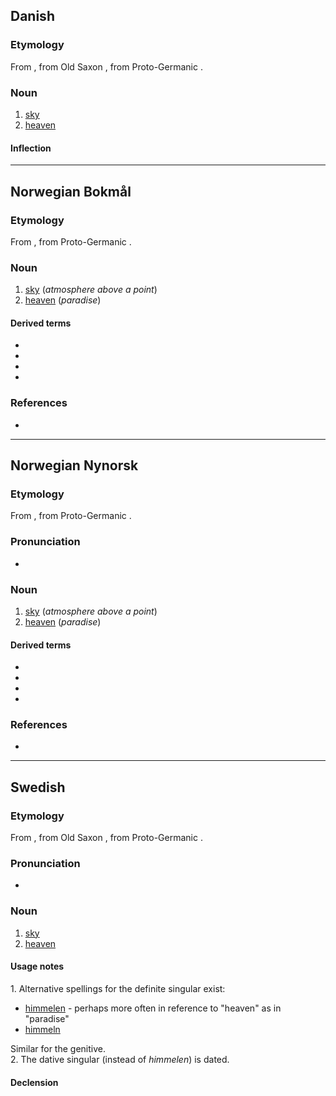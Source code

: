 {{also|Himmel}}
==Danish==

===Etymology===
From {{der|da|gmq-oda|*himæl}}, from Old Saxon {{l|osx|himil}}, from Proto-Germanic {{l|gem-pro|*himilaz}}.

===Noun===
{{da-noun|stem=himl|en|e|sg-def-2=himmelen}}

# [[sky]]
# [[heaven]]

====Inflection====
{{da-noun-infl|stem=himl|en|e|sg-def-2=himmelen|gen-sg-def-2=himmelens}}

----

==Norwegian Bokmål==

===Etymology===
From {{der|nb|osx|himil}}, from Proto-Germanic {{l|gem-pro|*himilaz}}.

===Noun===
{{nb-noun-m1||himl}}

# [[sky]] (''atmosphere above a point'')
# [[heaven]] (''paradise'')

====Derived terms====
* {{l|nb|himmellegeme}}
* {{l|nb|himmelrike}}
* {{l|nb|nattehimmel}}
* {{l|nb|stjernehimmel}}

===References===
* {{R:The Bokmål Dictionary}}

----

==Norwegian Nynorsk==

===Etymology===
From {{der|nb|osx|himil}}, from Proto-Germanic {{l|gem-pro|*himilaz}}.

===Pronunciation===
* {{IPA|/²hɪmːɛl/|lang=no}}

===Noun===
{{nn-noun-m1||himl}}

# [[sky]] (''atmosphere above a point'')
# [[heaven]] (''paradise'')

====Derived terms====
* {{l|nn|himmellekam}}
* {{l|nn|himmelrike}}
* {{l|nn|nattehimmel}}
* {{l|nn|stjernehimmel}}

===References===
* {{R:The Nynorsk Dictionary}}

----

==Swedish==

===Etymology===
From {{der|sv|gmq-osw|himil}}, from Old Saxon {{l|gmq-osw|himil}}, from Proto-Germanic {{l|gem-pro|*himilaz}}.

===Pronunciation===
* {{audio|Sv-himmel.ogg|audio|lang=sv}}

===Noun===
{{sv-noun|c}}

# [[sky]]
# [[heaven]]

====Usage notes====
1. Alternative spellings for the definite singular exist:
* [[himmelen]] - perhaps more often in reference to "heaven" as in "paradise"
* [[himmeln]]
Similar for the genitive.<br />
2. The dative singular {{m|sv|himlom}} (instead of ''himmelen'') is dated.

====Declension====
{{sv-infl-noun-c-ar|2=himl}}